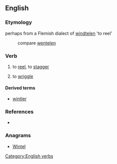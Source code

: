 ==English==

===Etymology===
perhaps from a Flemish dialect of {{etyl|nl}} [[windtelen]] 'to reel'
: compare [[wentelen]]

===Verb===
{{en-verb|wintl|es}}

# {{Scotland}} to [[reel]], to [[stagger]]
# {{Scotland}} to [[wriggle]]

====Derived terms====
* [[wintler]]

===References===
* {{R:Websters}}

===Anagrams===
* [[Wintel#English|Wintel]]

[[Category:English verbs]]